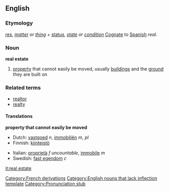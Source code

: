{{wikipedia}}

==English==
===Etymology===
{{L.}} [[res]], ''[[matter]] or [[thing]]'' + [[status]], ''[[state]] or [[condition]]'' 
[[Cognate]] to [[Spanish]] ''real''.


===Noun===
'''real estate'''

# [[property]] that cannot easily be moved, usually [[building]]s and the [[ground]] they are built on

===Related terms===
*[[realtor]]
*[[realty]]

====Translations====
'''property that cannot easily be moved'''
{{top}}
*Dutch: [[vastgoed]] ''n'', [[immobiliën]] ''m, pl''
*Finnish: [[kiinteistö]]
{{mid}}
*Italian: [[proprietà]] ''f uncountable'', [[immobile]] ''m''
*Swedish: [[fast egendom]] ''c''
{{bottom}}

[[Category:French derivations]]
[[Category:English nouns that lack inflection template]]
[[Category:Pronunciation stub]]

[[it:real estate]]